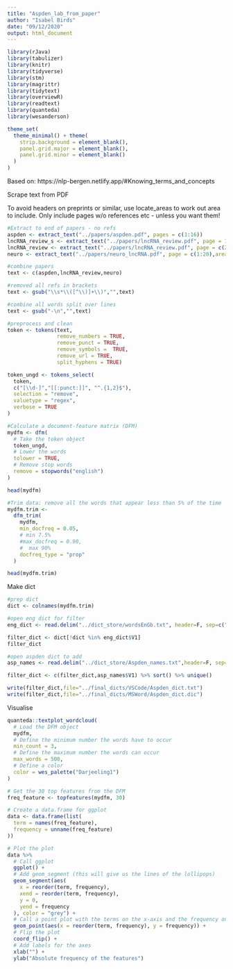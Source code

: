 ```yaml
---
title: "Aspden_lab_from_paper"
author: "Isabel Birds"
date: "09/12/2020"
output: html_document
---
```


```r
library(rJava)
library(tabulizer)
library(knitr)
library(tidyverse)
library(stm)
library(magrittr)
library(tidytext)
library(overviewR)
library(readtext)
library(quanteda)
library(wesanderson)

theme_set(
  theme_minimal() + theme(
    strip.background = element_blank(),
    panel.grid.major = element_blank(),
    panel.grid.minor = element_blank()
  )
)
```
Based on: https://nlp-bergen.netlify.app/#Knowing_terms_and_concepts 

Scrape text from PDF

To avoid headers on preprints or similar, use locate_areas to work out area to include.
Only include pages w/o references etc - unless you want them!

```r
#Extract to end of papers - no refs
aspden <- extract_text("../papers/aspden.pdf", pages = c(1:16))
lncRNA_review_s <- extract_text("../papers/lncRNA_review.pdf", page = 1, area = list(c(243.390,36.958,790.020,558.318 )))
lncRNA_review <- extract_text("../papers/lncRNA_review.pdf", page = c(2:12))
neuro <- extract_text("../papers/neuro_lncRNA.pdf", page = c(1:20),area=list(c(74,67,769,548)))

#combine papers
text <- c(aspden,lncRNA_review,neuro)

#removed all refs in brackets
text <- gsub("\\s*\\([^\\)]+\\)","",text)

#combine all words split over lines
text <- gsub("-\n","",text)

#preprocess and clean
token <- tokens(text, 
                remove_numbers = TRUE, 
                remove_punct = TRUE, 
                remove_symbols =  TRUE,
                remove_url = TRUE, 
                split_hyphens = TRUE)

token_ungd <- tokens_select(
  token,
  c("[\\d-]","[[:punct:]]", "^.{1,2}$"),
  selection = "remove",
  valuetype = "regex",
  verbose = TRUE
)

#Calculate a document-feature matrix (DFM)
mydfm <- dfm(
  # Take the token object
  token_ungd,
  # Lower the words
  tolower = TRUE,
  # Remove stop words
  remove = stopwords("english")
)

head(mydfm)

#Trim data: remove all the words that appear less than 5% of the time 
mydfm.trim <-
  dfm_trim(
    mydfm,
    min_docfreq = 0.05,
    # min 7.5%
    #max_docfreq = 0.90,
    #  max 90%
    docfreq_type = "prop"
  ) 

head(mydfm.trim)
```


Make dict 
```r

#prep dict
dict <- colnames(mydfm.trim)

#open eng dict for filter
eng_dict <- read.delim("../dict_store/wordsEnGb.txt", header=F, sep=c("\n"," ","\t",""))

filter_dict <- dict[!dict %in% eng_dict$V1]
filter_dict

#open aspden dict to add
asp_names <- read.delim("../dict_store/Aspden_names.txt",header=F, sep=c("\n"," ","\t",""))

filter_dict <- c(filter_dict,asp_names$V1) %>% sort() %>% unique()

write(filter_dict,file="../final_dicts/VSCode/Aspden_dict.txt")
write(filter_dict,file="../final_dicts/MSWord/Aspden_dict.dic")
```

Visualise

```r

quanteda::textplot_wordcloud(
  # Load the DFM object
  mydfm,
  # Define the minimum number the words have to occur
  min_count = 3,
  # Define the maximum number the words can occur
  max_words = 500,
  # Define a color
  color = wes_palette("Darjeeling1")
)

# Get the 30 top features from the DFM
freq_feature <- topfeatures(mydfm, 30)

# Create a data.frame for ggplot
data <- data.frame(list(
  term = names(freq_feature),
  frequency = unname(freq_feature)
))

# Plot the plot
data %>%
  # Call ggplot
  ggplot() +
  # Add geom_segment (this will give us the lines of the lollipops)
  geom_segment(aes(
    x = reorder(term, frequency),
    xend = reorder(term, frequency),
    y = 0,
    yend = frequency
  ), color = "grey") +
  # Call a point plot with the terms on the x-axis and the frequency on the y-axis
  geom_point(aes(x = reorder(term, frequency), y = frequency)) +
  # Flip the plot
  coord_flip() +
  # Add labels for the axes
  xlab("") +
  ylab("Absolute frequency of the features")
```

